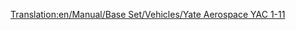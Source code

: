 [[Translation:en/Manual/Base Set/Vehicles/Yate Aerospace YAC 1-11]]

{{en/Aircraft|Name=Yate Aerospace YAC 1-11
|Image=[[File:en/BritishAerospaceBAC1-11.png|Yate Aerospace YAC 1-11]]
|Cost=32.812 (65,624)
|Speed=947 kph (592 MPH)
|Annual=3.796 (7,592)
|Designed=1963
|Lifespan=22
|Capacity=95 passengers & 10 bags of mail
|Description=A smallish plane with low maintenance costs.
|Real-lifeWikilink=BAC One-Eleven
|Real-life=British Aerospace BAC 1-11
}}